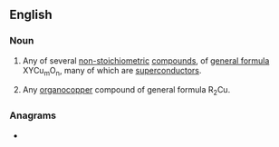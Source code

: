 ==English==

===Noun===
{{wikipedia}}
{{en-noun}}

# {{lb|en|inorganic chemistry}} Any of several [[non-stoichiometric]] [[compound]]s, of [[general formula]] XYCu<sub>m</sub>O<sub>n</sub>, many of which are [[superconductor]]s.
# {{lb|en|organic chemistry}} Any [[organocopper]] compound of general formula R<sub>2</sub>Cu.

===Anagrams===
* {{anagrams|en|capture|uptrace}}